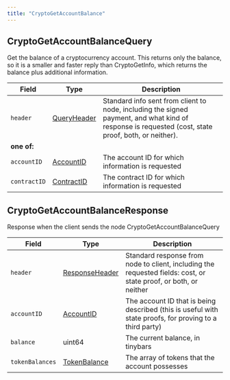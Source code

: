 ---
title: "CryptoGetAccountBalance"
---


## CryptoGetAccountBalanceQuery

Get the balance of a cryptocurrency account. This returns only the balance, so it is a smaller and faster reply than CryptoGetInfo, which returns the balance plus additional information.

| Field        | Type                                                                                             | Description                                                                                                                                         |
| ------------ | ------------------------------------------------------------------------------------------------ | --------------------------------------------------------------------------------------------------------------------------------------------------- |
| `header`     | [QueryHeader](/hedera/sdks-and-apis/hedera-api/miscellaneous/queryheader) | Standard info sent from client to node, including the signed payment, and what kind of response is requested (cost, state proof, both, or neither). |
| **one of:**  |                                                                                                  |                                                                                                                                                     |
| `accountID`  | [AccountID](/hedera/sdks-and-apis/hedera-api/basic-types/accountid)       | The account ID for which information is requested                                                                                                   |
| `contractID` | [ContractID](/hedera/sdks-and-apis/hedera-api/basic-types/contractid)     | The contract ID for which information is requested                                                                                                  |

## CryptoGetAccountBalanceResponse

Response when the client sends the node CryptoGetAccountBalanceQuery

| Field           | Type                                                                                                   | Description                                                                                                      |
| --------------- | ------------------------------------------------------------------------------------------------------ | ---------------------------------------------------------------------------------------------------------------- |
| `header`        | [ResponseHeader](/hedera/sdks-and-apis/hedera-api/miscellaneous/responseheader) | Standard response from node to client, including the requested fields: cost, or state proof, or both, or neither |
| `accountID`     | [AccountID](/hedera/sdks-and-apis/hedera-api/basic-types/accountid)             | The account ID that is being described (this is useful with state proofs, for proving to a third party)          |
| `balance`       | uint64                                                                                                 | The current balance, in tinybars                                                                                 |
| `tokenBalances` | [TokenBalance](/hedera/sdks-and-apis/hedera-api/basic-types/tokenbalance)       | The array of tokens that the account possesses                                                                   |
